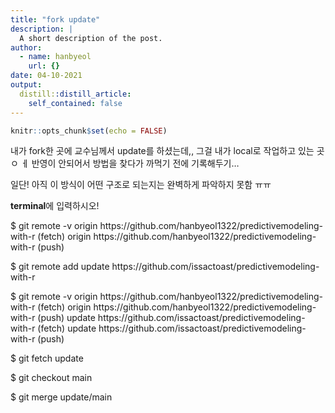 ```yaml
---
title: "fork update"
description: |
  A short description of the post.
author:
  - name: hanbyeol
    url: {}
date: 04-10-2021
output:
  distill::distill_article:
    self_contained: false
---
```



```r
knitr::opts_chunk$set(echo = FALSE)
```


내가 fork한 곳에 교수님께서 update를 하셨는데,, 
그걸 내가 local로 작업하고 있는 곳ㅇ ㅔ 반영이 안되어서 방법을 찾다가 까먹기 전에 기록해두기...


일단!
아직 이 방식이 어떤 구조로 되는지는 완벽하게 파악하지 못함 ㅠㅠ

**terminal**에 입력하시오!


$ git remote -v
origin  https://github.com/hanbyeol1322/predictivemodeling-with-r (fetch)
origin  https://github.com/hanbyeol1322/predictivemodeling-with-r (push)




$ git remote add update https://github.com/issactoast/predictivemodeling-with-r




$ git remote -v
origin    https://github.com/hanbyeol1322/predictivemodeling-with-r (fetch)
origin    https://github.com/hanbyeol1322/predictivemodeling-with-r (push)
update  https://github.com/issactoast/predictivemodeling-with-r (fetch)
update  https://github.com/issactoast/predictivemodeling-with-r (push)




$ git fetch update




$ git checkout main




$ git merge update/main


